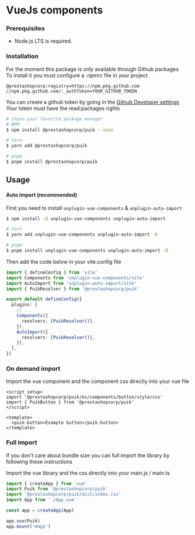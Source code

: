 
<Meta title="Docs/VueJs Components" />

# VueJs components

### Prerequisites

- Node.js LTS is required.

### Installation

For the moment this package is only available through Github packages  
To install it you must configure a .npmrc file in your project

```
@prestashopcorp:registry=https://npm.pkg.github.com
//npm.pkg.github.com/:_authToken=YOUR_GITHUB_TOKEN
```

You can create a github token by going in the [Github Developer settings](https://github.com/settings/tokens)  
Your token must have the read:packages rights

```sh
# chose your favorite package manager
# NPM
$ npm install @prestashopcorp/puik --save

# Yarn
$ yarn add @prestashopcorp/puik

# pnpm
$ pnpm install @prestashopcorp/puik
```

## Usage

#### Auto import (recommended)

First you need to install `unplugin-vue-components` & `unplugin-auto-import`

```sh
$ npm install -D unplugin-vue-components unplugin-auto-import

# Yarn
$ yarn add unplugin-vue-components unplugin-auto-import -D

# pnpm
$ pnpm install unplugin-vue-components unplugin-auto-import -D
```

Then add the code below in your vite.config file

```typescript
import { defineConfig } from 'vite'
import Components from 'unplugin-vue-components/vite'
import AutoImport from 'unplugin-auto-import/vite'
import { PuikResolver } from '@prestashopcorp/puik'

export default defineConfig({
  plugins: [
    // ...
    Components({
      resolvers: [PuikResolver()],
    }),
    AutoImport({
      resolvers: [PuikResolver()],
    }),
  ],
})
```

### On demand import

Import the vue component and the component css directly into your vue file

```vue
<script setup>
import '@prestashopcorp/puik/es/components/button/style/css'
import { PuikButton } from '@prestashopcorp/puik'
</script>

<template>
  <puik-button>Example button</puik-button>
</template>
```

### Full import

If you don't care about bundle size you can full import the library by following these instructions

Import the vue library and the css directly into your main.js / main.ts

```typescript
import { createApp } from 'vue'
import Puik from '@prestashopcorp/puik'
import '@prestashopcorp/puik/dist/index.css'
import App from './App.vue'

const app = createApp(App)

app.use(Puik)
app.mount('#app')
```
